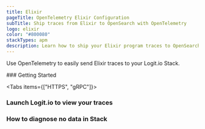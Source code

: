 ```yaml
---
title: Elixir
pageTitle: OpenTelemetry Elixir Configuration
subTitle: Ship traces from Elixir to OpenSearch with OpenTelemetry
logo: elixir
color: "#800080"
stackTypes: apm
description: Learn how to ship your Elixir program traces to OpenSearch with our example configurations.
---
```


Use OpenTelemetry to easily send Elixir traces to your Logit.io Stack.

<Steps>
  ### Getting Started

  <Tabs items={["HTTPS", "gRPC"]}>
  
  <Tab>
    <ElixirOtlpExporterSettings protocol="http_protobuf" port="@opentelemetry.httpsPort" />
  </Tab>

  <Tab>
    <ElixirOtlpExporterSettings protocol="grpc" port="@opentelemetry.grpcPort" />
  </Tab>

  </Tabs>

  ### Launch Logit.io to view your traces

  <LaunchStack utmMedium="apm" utmCampaign="elixir" source="apm_elixir_http" />

  ### How to diagnose no data in Stack

  <DiagnoseNoData />
</Steps>